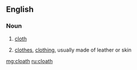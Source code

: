 ==English==

===Noun===
{{en-noun}}

# {{context|obsolete|lang=en}} [[cloth]]
# {{context|obsolete|lang=en}} [[clothes]], [[clothing]], usually made of leather or skin

[[mg:cloath]]
[[ru:cloath]]